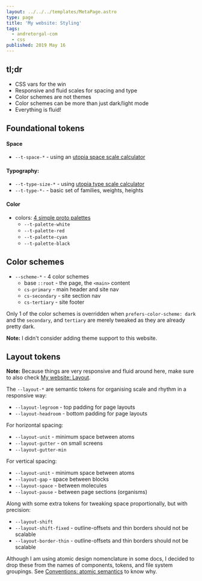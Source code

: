```yaml
---
layout: ../../../templates/MetaPage.astro
type: page
title: 'My website: Styling'
tags:
  - andretorgal-com
  - css
published: 2019 May 16
---
```


## tl;dr

- CSS vars for the win
- Responsive and fluid scales for spacing and type
- Color schemes are not themes
- Color schemes can be more than just dark/light mode
- Everything is fluid!

## Foundational tokens

#### Space

- `--t-space-*` - using an [utopia space scale calculator](https://utopia.fyi/space/calculator/)

#### Typography:

- `--t-type-size-*` - using [utopia type scale calculator](https://utopia.fyi/type/calculator)
- `--t-type-*-` - basic set of families, weights, heights

#### Color

- colors: [4 simple proto palettes](/meta/docs/colour)
  - `--t-palette-white`
  - `--t-palette-red`
  - `--t-palette-cyan`
  - `--t-palette-black`

## Color schemes

- `--scheme-*` - 4 color schemes
  - base `::root` - the page, the `<main>` content
  - `cs-primary` - main header and site nav
  - `cs-secondary` - site section nav
  - `cs-tertiary` - site footer

Only 1 of the color schemes is overridden when `prefers-color-scheme: dark` and the `secondary`, and `tertiary` are merely tweaked as they are already pretty dark.

**Note:** I didn't consider adding theme support to this website.

## Layout tokens

**Note:** Because things are very responsive and fluid around here, make sure to also check [My website: Layout](/meta/docs/layout).

The `--layout-*` are semantic tokens for organising scale and rhythm in a responsive way:

- `--layout-legroom` - top padding for page layouts
- `--layout-headroom` - bottom padding for page layouts

For horizontal spacing:

- `--layout-unit` - minimum space between atoms
- `--layout-gutter` - on small screens
- `--layout-gutter-min`

For vertical spacing:

- `--layout-unit` - minimum space between atoms
- `--layout-gap` - space between blocks
- `--layout-space` - between molecules
- `--layout-pause` - between page sections (organisms)

Along with some extra tokens for tweaking space proportionally, but with precision:

- `--layout-shift`
- `--layout-shift-fixed` - outline-offsets and thin borders should not be scalable
- `--layout-border-thin` - outline-offsets and thin borders should not be scalable

<Note>

Although I am using atomic design nomenclature in some docs, I decided to drop these from the names of components, tokens, and file system groupings. See [Conventions: atomic semantics](/meta/records/rejected/conventions-structure-atomic-semantics) to know why.

</Note>

